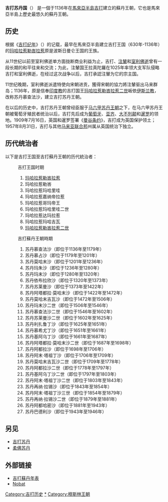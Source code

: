 {{Infobox Former Country
|native_name = Negeri Kedah
|conventional_long_name = 吉打苏丹国<br>قدح در الامن
|common_name = 吉打
|continent=Asia
|region = Southeast Asia
|country = 马来西亚
|empire=大英帝国
|status=保护国
|status_text = [[英国|英国]]的保护国
|era=大英帝国
|life_span = 1909年–1941年<br><br>1945年–1946年
|year_start = 1909年
|date_start=7月9日
|event_start = [[1909年英国-暹罗条约|1909年英国-暹罗条约]]
|year_end = 1946年
|date_end=3月31日
|event_end = 加入马来亚联邦  
|event1 = [[马来亚日占时期|日本占领]]
|date_event1 = 1941年
|event2 = {{link-en|榕市府|Syburi|被泰国兼并}}
|date_event2 = 1943年10月18日
|event3 = 日本投降；重归英国
|date_event3 = 1945年8月14日
|p1=拉达那哥欣王国
|p2=榕市府
|p3=
|p4=
|flag_p1=Flag of Thailand 1855.svg
|flag_p2=Flag of Thailand.svg
|flag_p3=
|flag_p4=
|s1=马来亚日占时期
|flag_s1=Merchant flag of Japan (1870).svg
|s2=马来亚联邦
|flag_s2=Flag of the Federated Malay States (1895 - 1946).svg
|flag=国旗
|symbol=国徽
|image_flag = Flag of Kedah.svg
|image_coat = Coat of arms of Kedah.svg
|image_map = Kedah in Malaysia.svg
|image_map_caption = 吉打在今日的[[马来西亚|马来西亚]]
|national_motto = 
|capital = [[亚罗士打|亚罗士打]]<sup>1</sup>
|religion = [[逊尼派|逊尼派]]
|legislature = 
|type_house1 = 
|house1 =
|latd=|latm=|latNS=|longd=|longm=|longEW=
|common_languages = [[马来语|马来语]]<sup>2</sup> <br>[[英语|英语]] <br>[[吉打马来语|吉打马来语]]<br>[[Aslian_languages|Aslian]]
|title_leader=[[英国君主|君主]]
|leader1 = [[爱德华八世|爱德华八世]]
|year_leader1= 1901–1910
|leader2 = [[乔治六世|乔治六世]]
|year_leader2= 1936–1952
|title_deputy = 顾问
|deputy1 = {{link-en|乔治·麦克斯韦 (殖民官员)|George Maxwell (administrator)|乔治·麦克斯韦}}
|year_deputy1=1909–1915; 1918–1919
|stat_area1=
|stat_pop1 = 
|stat_year1=
|currency = [[叻币|叻币]] （至1939年）<br>[[马来亚元|马来亚元]]（至1953年）
|today = {{flag|Malaysia}}
|footnotes = <sup>1</sup>今日作为吉打州首府。<br> <sup>2</sup>马来语使用爪夷文。
}}
{{馬來西亞歷史}}
{{泰国历史}}
'''吉打苏丹国'''（{{lang-ms|Kesultanan Kedah}}） 是一個于1136年在[[馬來亞半島|馬來亞半島]][[吉打|吉打]]建立的蘇丹王朝，它也是馬來亞半島上歷史最悠久的蘇丹王朝。

==历史==
根据《[[吉打纪年|吉打纪年]]》（''{{lang|ms|Hikayat Merong Mahawangsa}}''）的记载，最早在馬來亞半島建立吉打王国（630年-1136年）的[[玛哈拉惹勒峇拉惹|玛哈拉惹勒峇拉惹]]原是波斯日曼仑王国的王族。

从11世纪以前至室利佛逝单方面拢断商业利益为止，吉打、[[朱罗王朝|注輦]]和[[室利佛逝|室利佛逝]]曾有一段长期的和平往来和交流；为此，注輦国王拉真陀羅在1025年率领大支军队侵略吉打和室利佛逝，在经过这次战争以后，吉打承認注輦为它的宗主国。

11世纪晚期，室利佛逝派遣特使向宋朝进贡，獲得宋朝的協力將注輦驱出马来群岛；1136年，原是信奉[[印度教|印度教]]的吉打国王[[玛哈拉惹勒峇拉惹二世|玛哈拉惹勒峇拉惹二世]]皈依[[伊斯兰教|伊斯兰教]]，改称苏丹慕查法沙，建立吉打苏丹王朝。

在以后的历史中，吉打苏丹王朝曾经臣服于[[马六甲苏丹王朝|马六甲苏丹王朝]]之下，在马六甲苏丹王朝被葡萄牙殖民者统治以后，吉打先后成为[[葡萄牙|葡萄牙]]、[[亚齐|亚齐]]、[[大不列颠|大不列颠]]和[[暹罗|暹罗]]的领地。1909年7月16日，英国和暹罗签署《[[曼谷条约|曼谷条约]]》，吉打成为英国保护领土；1957年8月31日，吉打与其他[[马来亚联合邦|马来亚联合邦]]州属从英国统治下独立。

==历代统治者==
以下是吉打王国至吉打蘇丹王朝的历代統治者：
:吉打王国时期
:#[[玛哈拉惹勒峇拉惹|玛哈拉惹勒峇拉惹]]
:#玛哈拉惹勒峇
:#玛哈拉惹玛哈里哇
:#玛哈拉惹嘉纳帝拉惹
:#玛哈拉惹哥玛帝王
:#玛哈拉惹玛哈里哇二世
:#玛哈拉惹达玛拉惹
:#玛哈拉惹玛哈吉瓦
:#[[玛哈拉惹勒峇拉惹二世|玛哈拉惹勒峇拉惹二世]]

:吉打蘇丹王朝時期
:#苏丹慕查法沙（即位于1136年至1179年）
:#苏丹慕占沙（即位于1179年至1201年）
:#苏丹莫哈末沙（即位于1201年至1236年）
:#苏丹玛朱沙（即位于1236年至1280年）
:#苏丹玛末沙（即位于1280年至1320年）
:#苏丹依布拉欣沙（即位于1320年至1373年）
:#苏丹苏莱曼沙（即位于1373年至1422年）
:#苏丹阿塔都拉·莫哈末沙（即位于1422年至1472年）
:#苏丹莫哈末吉瓦沙（即位于1472年至1506年）
:#苏丹玛末沙二世（即位于1506年至1546年）
:#苏丹慕查法沙二世（即位于1546年至1602年）
:#苏丹苏莱曼沙二世（即位于1602年至1625年）
:#苏丹利扎鲁丁沙（即位于1625年至1651年）
:#苏丹慕希尤丁沙（即位于1651年至1661年）
:#苏丹基阿乌丁沙（即位于1661年至1687年）
:#苏丹阿塔都拉·莫哈末沙二世（即位于1687年至1698年）
:#苏丹阿都拉沙（即位于1698年至1706年）
:#苏丹阿末·塔祖丁沙（即位于1706年至1709年）
:#苏丹莫哈末吉瓦沙二世（即位于1709年至1778年）
:#苏丹阿都拉沙二世（即位于1778年至1797年）
:#苏丹基阿乌丁沙二世（即位于1797年至1803年）
:#苏丹阿末·塔祖丁沙二世（即位于1803年至1843年）
:#苏丹再纳·拉锡沙（即位于1843年至1854年）
:#苏丹阿末·塔祖丁沙三世（即位于1854年至1879年）
:#苏丹再纳·拉锡沙二世（即位于1879年至1881年）
:#苏丹阿都哈密沙（即位于1881年至1943年）
:#苏丹巴德利沙（即位于1943年至1946年）

==另见==
*[[吉打苏丹|吉打苏丹]]
*[[柔佛苏丹|柔佛苏丹]]

==外部链接==
* [https://web.archive.org/web/20060511194957/http://uqconnect.net/~zzhsoszy/states/malaysia/kedah.html 吉打蘇丹年表]
* [https://web.archive.org/web/20070313191545/http://www.nobat.hostrocket.com/datang.html Nobat]

{{马来西亚主题}}

[[Category:吉打历史|Category:吉打历史]]
[[Category:吉打苏丹|*]]
[[Category:穆斯林王朝|Category:穆斯林王朝]]
